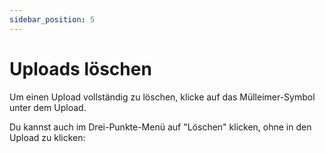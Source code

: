 ---
sidebar_position: 5
---

# Uploads löschen

Um einen Upload vollständig zu löschen, klicke auf das Mülleimer-Symbol unter dem Upload.

Du kannst auch im Drei-Punkte-Menü auf "Löschen" klicken, ohne in den Upload zu klicken:
